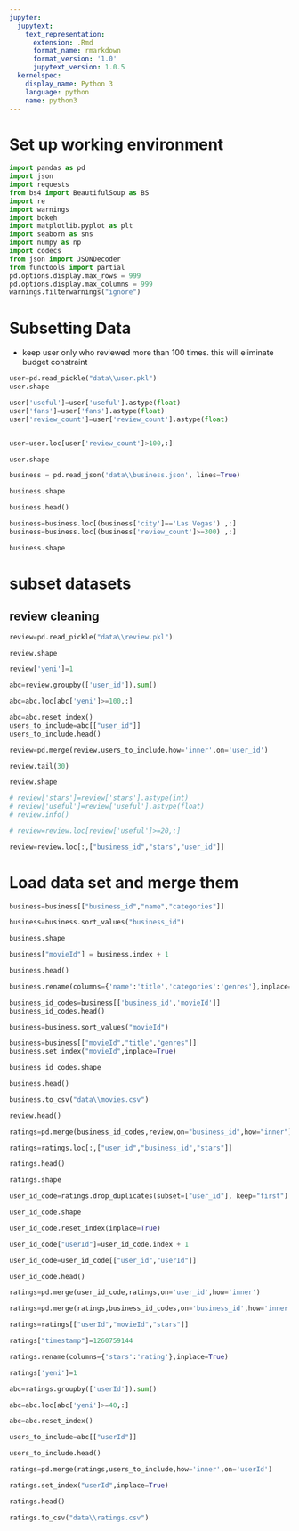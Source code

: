 ```yaml
---
jupyter:
  jupytext:
    text_representation:
      extension: .Rmd
      format_name: rmarkdown
      format_version: '1.0'
      jupytext_version: 1.0.5
  kernelspec:
    display_name: Python 3
    language: python
    name: python3
---
```


# Set up working environment

```python

import pandas as pd
import json
import requests
from bs4 import BeautifulSoup as BS
import re
import warnings
import bokeh
import matplotlib.pyplot as plt
import seaborn as sns
import numpy as np
import codecs
from json import JSONDecoder
from functools import partial
pd.options.display.max_rows = 999
pd.options.display.max_columns = 999
warnings.filterwarnings("ignore")
```

# Subsetting Data


- keep user only who reviewed more than 100 times. this will eliminate budget constraint

```python
user=pd.read_pickle("data\\user.pkl")
user.shape
```

```python
user['useful']=user['useful'].astype(float)
user['fans']=user['fans'].astype(float)
user['review_count']=user['review_count'].astype(float)


user=user.loc[user['review_count']>100,:]
```

```python
user.shape
```

```python
business = pd.read_json('data\\business.json', lines=True)
```

```python
business.shape
```

```python
business.head()
```

```python
business=business.loc[(business['city']=='Las Vegas') ,:]
business=business.loc[(business['review_count']>=300) ,:]
```

```python

business.shape
```

# subset datasets 


## review cleaning

```python
review=pd.read_pickle("data\\review.pkl")
```

```python
review.shape
```

```python
review['yeni']=1

abc=review.groupby(['user_id']).sum()

abc=abc.loc[abc['yeni']>=100,:]

abc=abc.reset_index()
users_to_include=abc[["user_id"]]
users_to_include.head()

review=pd.merge(review,users_to_include,how='inner',on='user_id')
```

```python
review.tail(30)
```

```python
review.shape
```

```python
# review['stars']=review['stars'].astype(int)
# review['useful']=review['useful'].astype(float)
# review.info()

# review=review.loc[review['useful']>=20,:]
```

```python
review=review.loc[:,["business_id","stars","user_id"]]

```

# Load data set and merge them

```python
business=business[["business_id","name","categories"]]

```

```python
business=business.sort_values("business_id")
```

```python
business.shape
```

```python
business["movieId"] = business.index + 1
```

```python
business.head()
```

```python
business.rename(columns={'name':'title','categories':'genres'},inplace=True)
```

```python
business_id_codes=business[['business_id','movieId']]
business_id_codes.head()
```

```python
business=business.sort_values("movieId")
```

```python
business=business[["movieId","title","genres"]]
business.set_index("movieId",inplace=True)
```

```python
business_id_codes.shape
```

```python
business.head()
```

```python
business.to_csv("data\\movies.csv")
```

```python
review.head()
```

```python
ratings=pd.merge(business_id_codes,review,on="business_id",how="inner")
```

```python
ratings=ratings.loc[:,["user_id","business_id","stars"]]
```

```python
ratings.head()
```

```python
ratings.shape
```

```python
user_id_code=ratings.drop_duplicates(subset=["user_id"], keep="first")
```

```python
user_id_code.shape
```

```python
user_id_code.reset_index(inplace=True)
```

```python
user_id_code["userId"]=user_id_code.index + 1
```

```python
user_id_code=user_id_code[["user_id","userId"]]
```

```python
user_id_code.head()
```

```python
ratings=pd.merge(user_id_code,ratings,on='user_id',how='inner')
```

```python
ratings=pd.merge(ratings,business_id_codes,on='business_id',how='inner')
```

```python
ratings=ratings[["userId","movieId","stars"]]
```

```python
ratings["timestamp"]=1260759144
```

```python
ratings.rename(columns={'stars':'rating'},inplace=True)
```

```python
ratings['yeni']=1
```

```python
abc=ratings.groupby(['userId']).sum()
```

```python
abc=abc.loc[abc['yeni']>=40,:]
```

```python
abc=abc.reset_index()
```

```python
users_to_include=abc[["userId"]]
```

```python
users_to_include.head()
```

```python
ratings=pd.merge(ratings,users_to_include,how='inner',on='userId')
```

```python
ratings.set_index("userId",inplace=True)
```

```python
ratings.head()
```

```python
ratings.to_csv("data\\ratings.csv")
```

```python

```

```python

```

```python

```
